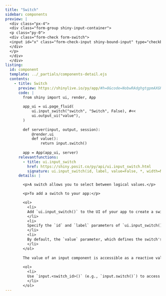 ```yaml
---
title: "Switch"
sidebar: components 
preview: |
  <div class="px-4">
  <div class="form-group shiny-input-container">
  <p class="py-0">
  <div class="form-check form-switch">
  <input id="x" class="form-check-input shiny-bound-input" type="checkbox" checked> <label class="form-check-label" for="x">Make it switchable</label>
  </div>
  </p>
  </div>
  </div>
listing:
  id: component
  template: ../_partials/components-detail.ejs
  contents:
    - title: Switch
      preview: https://shinylive.io/py/app/#h=0&code=NobwRAdghgtgpmAXGKAHVA6VBPMAaMAYwHsIAXOcpMAMwCdiYACAZwAsBLCbJjmVYnTJMArhzxM6lACZw6EgILoAOhFVpUAfTFMAvKI5YoAcziaaAGzHSAFKqYODGLqhFlNLAO4cyhNnbAvHz9lfCZQgGVvXzZQiQAxKAsWOABKPHtHMQxiN1d3MQCANySROFD01VTVVVkaVjkiuRsXNwlcsnyJFJYWDlJUxEyHAAEO-OGmEakIWToMMUm6phKrOBtBycdJODIROgheCHyMIJiNmuh0PSYlVBsNbXEGuia6VLAAXwBdIA
      code: |
        from shiny import ui, render, App
        
        app_ui = ui.page_fluid(
            ui.input_switch("switch", "Switch", False), #<<
            ui.output_ui("value"),
        )
        
        def server(input, output, session):
            @render.ui
            def value():
                return input.switch()
        
        app = App(app_ui, server)
      relevantfunctions:
        - title: ui.input_switch
          href: https://shiny.posit.co/py/api/ui.input_switch.html
          signature: ui.input_switch(id, label, value=False, *, width=None)
      details: |

        <p>A switch allows you to select between logical values.</p>

        <p>To add a switch to your app:</p>

        <ol>
          <li>
          Add `ui.input_switch()` to the UI of your app to create a switch. Where you call this function will determine where the switch will appear within the app's layout. 
          </li>
          <li>
          Specify the `id` and `label` parameters of `ui.input_switch()` to define the identifier and label of the switch. 
          </li>
          <li>
          By default, the `value` parameter, which defines the switch's initial value, is `False`. If you'd like the initial value to be `True`, set `value` equal to `True`.
          </li>
        </ol>
        
        The value of an input component is accessible as a reactive value within the `server()` function. To access the value of a switch:</p>
        
        <ol>
          <li>
          Use `input.<switch_id>()` (e.g., `input.switch()`) to access the value of the switch. The server value of a switch is `True` if checked and `False` otherwise. 
          </li>
        </ol>
---
```


:::{.component}
:::







